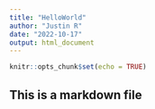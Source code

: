 ```yaml
---
title: "HelloWorld"
author: "Justin R"
date: "2022-10-17"
output: html_document
---
```


```r
knitr::opts_chunk$set(echo = TRUE)
```

## This is a markdown file
